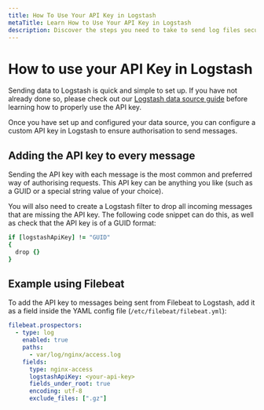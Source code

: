 ```yaml
---
title: How To Use Your API Key in Logstash
metaTitle: Learn How to Use Your API Key in Logstash
description: Discover the steps you need to take to send log files securely to Logstash using an API key in this helpful article from Logit.io
---
```


# How to use your API Key in Logstash

Sending data to Logstash is quick and simple to set up. If you 
have not already done so, please check out 
our [Logstash data source guide](/integrations/log-management/shippers/logstash) before 
learning how to properly use the API key.

Once you have set up and configured your data source, you can configure 
a custom API key in Logstash to ensure authorisation to send messages.

## Adding the API key to every message

Sending the API key with each message is the most common and preferred 
way of authorising requests. This API key can be anything you 
like (such as a GUID or a special string value of your choice).

You will also need to create a Logstash filter to drop all incoming 
messages that are missing the API key. The following code snippet 
can do this, as well as check that the API key is of a GUID format:

```ruby copy
if [logstashApiKey] != "GUID" 
{ 
  drop {} 
}
```

## Example using Filebeat

To add the API key to messages being sent from Filebeat to Logstash, add it as 
a field inside the YAML config file (`/etc/filebeat/filebeat.yml`):

```yml copy
filebeat.prospectors:
  - type: log
    enabled: true
    paths:
      - var/log/nginx/access.log
    fields:
      type: nginx-access
      logstashApiKey: <your-api-key>
      fields_under_root: true
      encoding: utf-8
      exclude_files: [".gz"]
```